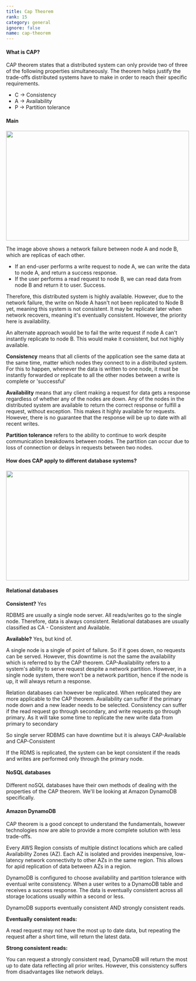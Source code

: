 ```yaml
---
title: Cap Theorem
rank: 15
category: general
ignore: false
name: cap-theorem
---
```


#### What is CAP?

CAP theorem states that a distributed system can only provide two of three of the following properties simultaneously. The theorem helps justify the trade-offs distributed systems have to make in order to reach their specific requirements.

- C -> Consistency
- A -> Availability
- P -> Partition tolerance

#### Main

<Image src={capTheoremImage} alt="" width="500" height="300" />

The image above shows a network failure between node A and node B, which are replicas of each other.

- If an end-user performs a write request to node A, we can write the data to node
  A, and return a success response.
- If the user performs a read request to node B,
  we can read data from node B and return it to user. Success.

Therefore, this distributed system is highly available. However, due to the network
failure, the write on Node A hasn't not been replicated to Node B yet, meaning this
system is not consistent. It may be replicate later when network recovers, meaning
it's eventually consistent. However, the priority here is availability.

An alternate approach would be to fail the write request if node A can't instantly
replicate to node B. This would make it consistent, but not highly available.

**Consistency** means that all clients of the application see the same data at the
same time, matter which nodes they connect to in a distributed system. For this to
happen, whenever the data is written to one node, it must be instantly forwarded
or replicate to all the other nodes between a write is complete or 'successful'

**Availability** means that any client making a request for data gets a response regardless of whether any of the nodes are down. Any of the nodes in the distributed system are available to return the correct response or fulfill a request, without exception. This makes it highly available for requests. However, there is no guarantee that the response will be up to date with all recent writes.

**Partition tolerance** refers to the ability to continue to work despite communication breakdowns between nodes. The partition can occur due to loss of connection or delays in requests between two nodes.

#### How does CAP apply to different database systems?

<Image src={capCompareDbImage} alt="" width="500" height="300" />

#### Relational databases

**Consistent?** Yes

RDBMS are usually a single node server. All reads/writes go to the single node. Therefore, data is always consistent. Relational databases are usually classified as CA - Consistent and Available.

**Available?** Yes, but kind of.

A single node is a single of point of failure. So if it goes down, no requests can be served. However, this downtime is not the same the availability which is referred to by the CAP theorem. CAP-Availability refers to a system's ability to serve request despite a network partition. However, in a single node system, there won't be a network partition, hence if the node is up, it will always return a response.

Relation databases can however be replicated. When replicated they are more applicable to the CAP theorem. Availability can suffer if the primary node down and a new leader needs to be selected. Consistency can suffer if the read request go through secondary, and write requests go through primary. As it will take some time to replicate the new write data from primary to secondary

So single server RDBMS can have downtime but it is always CAP-Available and CAP-Consistent

If the RDMS is replicated, the system can be kept consistent if the reads and writes are performed only through the primary node.

#### NoSQL databases

Different noSQL databases have their own methods of dealing with the properties of the CAP theorem. We'll be looking at Amazon DynamoDB specifically.

#### Amazon DynamoDB

CAP theorem is a good concept to understand the fundamentals, however technologies now are able to provide a more complete solution with less trade-offs.

Every AWS Region consists of multiple distinct locations which are called Availability Zones (AZ). Each AZ is isolated and provides inexpensive, low-latency network connectivity to other AZs in the same region. This allows for apid replication of data between AZs in a region.

DynamoDB is configured to choose availability and partition tolerance with eventual write consistency. When a user writes to a DynamoDB table and receives a success response. The data is eventually consistent across all storage locations usually within a second or less.

DynamoDB supports eventually consistent AND strongly consistent reads.

**Eventually consistent reads:**

A read request may not have the most up to date data, but repeating the request after a short time, will return the latest data.

**Strong consistent reads:**

You can request a strongly consistent read, DynamoDB will return the most up to date data reflecting all prior writes. However, this consistency suffers from disadvantages like network delays.
